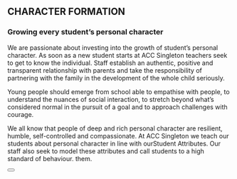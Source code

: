 <!-- There has to be a better way to import this component -->

## CHARACTER FORMATION
### Growing every student’s personal character
We are passionate about investing into the growth of student’s personal character. As soon as a new student starts at ACC Singleton teachers seek to get to know the individual. Staff establish an authentic, positive and transparent relationship with parents and take the responsibility of partnering with the family in the development of the whole child seriously.

Young people should emerge from school able to empathise with people, to understand the nuances of social interaction, to stretch beyond what’s considered normal in the pursuit of a goal and to approach challenges with courage.

We all know that people of deep and rich personal character are resilient, humble, self-controlled and compassionate. At ACC Singleton we teach our students about personal character in line with ourStudent Attributes. Our staff also seek to model these attributes and call students to a high standard of behaviour.
them.


<Button primary size="large" href="/page-2" label="View our Student Attributes" />
